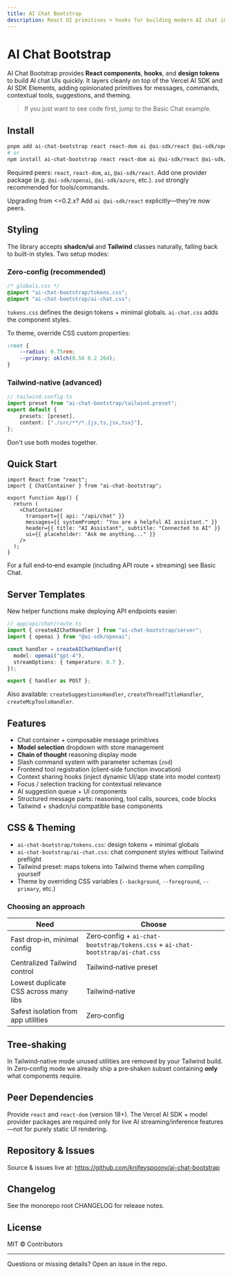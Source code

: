 ```yaml
---
title: AI Chat Bootstrap
description: React UI primitives + hooks for building modern AI chat interfaces quickly. Overview, install options, theming, and core features.
---
```



# AI Chat Bootstrap

AI Chat Bootstrap provides **React components**, **hooks**, and **design tokens** to build AI chat UIs quickly. It layers cleanly on top of the Vercel AI SDK and AI SDK Elements, adding opinionated primitives for messages, commands, contextual tools, suggestions, and theming.

> If you just want to see code first, jump to the <Link href="/chat/basic-chat">Basic Chat example</Link>.

## Install

```bash
pnpm add ai-chat-bootstrap react react-dom ai @ai-sdk/react @ai-sdk/openai zod
# or
npm install ai-chat-bootstrap react react-dom ai @ai-sdk/react @ai-sdk/openai zod
```

Required peers: `react`, `react-dom`, `ai`, `@ai-sdk/react`. Add one provider package (e.g. `@ai-sdk/openai`, `@ai-sdk/azure`, etc.). `zod` strongly recommended for tools/commands.

Upgrading from &lt;=0.2.x? Add `ai @ai-sdk/react` explicitly—they're now peers.

## Styling

The library accepts **shadcn/ui** and **Tailwind** classes naturally, falling back to built-in styles. Two setup modes:

### Zero‑config (recommended)

```css
/* globals.css */
@import "ai-chat-bootstrap/tokens.css";
@import "ai-chat-bootstrap/ai-chat.css";
```

`tokens.css` defines the design tokens + minimal globals. `ai-chat.css` adds the component styles.

To theme, override CSS custom properties:
```css
:root {
	--radius: 0.75rem;
	--primary: oklch(0.58 0.2 264);
}
```

### Tailwind‑native (advanced)

```ts
// tailwind.config.ts
import preset from "ai-chat-bootstrap/tailwind.preset";
export default {
	presets: [preset],
	content: ["./src/**/*.{js,ts,jsx,tsx}"],
};
```

Don't use both modes together.

## Quick Start

```tsx
import React from "react";
import { ChatContainer } from "ai-chat-bootstrap";

export function App() {
  return (
    <ChatContainer
      transport={{ api: "/api/chat" }}
      messages={{ systemPrompt: "You are a helpful AI assistant." }}
      header={{ title: "AI Assistant", subtitle: "Connected to AI" }}
      ui={{ placeholder: "Ask me anything..." }}
    />
  );
}
```

For a full end‑to‑end example (including API route + streaming) see <Link href="/chat/basic-chat">Basic Chat</Link>.

## Server Templates

New helper functions make deploying API endpoints easier:

```ts
// app/api/chat/route.ts
import { createAIChatHandler } from "ai-chat-bootstrap/server";
import { openai } from "@ai-sdk/openai";

const handler = createAIChatHandler({
  model: openai("gpt-4"),
  streamOptions: { temperature: 0.7 },
});

export { handler as POST };
```

Also available: `createSuggestionsHandler`, `createThreadTitleHandler`, `createMcpToolsHandler`.

## Features

- Chat container + composable message primitives
- **Model selection** dropdown with store management
- **Chain of thought** reasoning display mode
- Slash command system with parameter schemas (`zod`)
- Frontend tool registration (client‑side function invocation)
- Context sharing hooks (inject dynamic UI/app state into model context)
- Focus / selection tracking for contextual relevance
- AI suggestion queue + UI components
- Structured message parts: reasoning, tool calls, sources, code blocks
- Tailwind + shadcn/ui compatible base components

## CSS & Theming

- `ai-chat-bootstrap/tokens.css`: design tokens + minimal globals
- `ai-chat-bootstrap/ai-chat.css`: chat component styles without Tailwind preflight
- Tailwind preset: maps tokens into Tailwind theme when compiling yourself
- Theme by overriding CSS variables (`--background`, `--foreground`, `--primary`, etc.)

### Choosing an approach

| Need | Choose |
| ---- | ------ |
| Fast drop‑in, minimal config | Zero‑config + `ai-chat-bootstrap/tokens.css` + `ai-chat-bootstrap/ai-chat.css` |
| Centralized Tailwind control | Tailwind‑native preset |
| Lowest duplicate CSS across many libs | Tailwind‑native |
| Safest isolation from app utilities | Zero‑config |

## Tree‑shaking

In Tailwind‑native mode unused utilities are removed by your Tailwind build. In Zero‑config mode we already ship a pre‑shaken subset containing **only** what components require.

## Peer Dependencies

Provide `react` and `react-dom` (version 18+). The Vercel AI SDK + model provider packages are required only for live AI streaming/inference features—not for purely static UI rendering.

## Repository & Issues

Source & issues live at: https://github.com/knifeyspoony/ai-chat-bootstrap

## Changelog

See the monorepo root <Link href="https://github.com/knifeyspoony/ai-chat-bootstrap/blob/main/CHANGELOG.md">CHANGELOG</Link> for release notes.

## License

MIT © Contributors

---

Questions or missing details? Open an issue in the repo.
